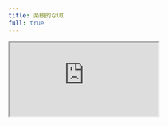 ```yaml
---
title: 楽観的なUI
full: true
---
```


<iframe
  src="https://codesandbox.io/embed/swr-basic-forked-gry7m0?fontsize=14&hidenavigation=1&theme=dark"
  style={{
    width: '100%',
    aspectRatio: 1,
    border: 0,
    overflow: 'hidden',
    background: 'rgb(21, 21, 21)'
  }}
  title="SWR - 楽観的なUI"
  allow="accelerometer; ambient-light-sensor; camera; encrypted-media; geolocation; gyroscope; hid; microphone; midi; payment; usb; vr; xr-spatial-tracking"
  sandbox="allow-autoplay allow-forms allow-modals allow-popups allow-presentation allow-same-origin allow-scripts"
/>

